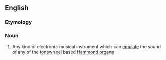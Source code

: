 ==English==
{{wikipedia}}

===Etymology===
{{blend|en|clone|[[tonewheel|tonewheel organ]]}}

===Noun===
{{en-noun|head=clonewheel [[organ]]}}

# {{lb|en|musical instruments}} Any kind of electronic musical instrument which can [[emulate]] the sound of any of the [[tonewheel]] based [[Hammond organ]]s